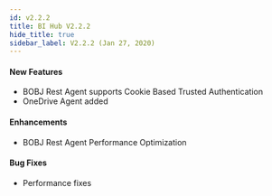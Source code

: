 ```yaml
---
id: v2.2.2
title: BI Hub V2.2.2
hide_title: true
sidebar_label: V2.2.2 (Jan 27, 2020)
---
```



<ReleaseDate
version="BI Hub V2.2.2"
date="Jan 27, 2020"
/>

#### New Features 

* BOBJ Rest Agent supports Cookie Based Trusted Authentication
* OneDrive Agent added

#### Enhancements

* BOBJ Rest Agent Performance Optimization

#### Bug Fixes

* Performance fixes

